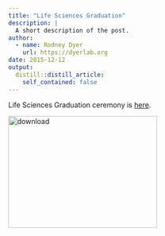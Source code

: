 ```yaml
---
title: "Life Sciences Graduation"
description: |
  A short description of the post.
author:
  - name: Rodney Dyer
    url: https://dyerlab.org
date: 2015-12-12
output:
  distill::distill_article:
    self_contained: false
---
```





Life Sciences Graduation ceremony is [here](https://drive.google.com/open?id=0B0T81CzLjtfPZlQ4NFd5UjhKSWc).

<!--more-->

<img class="aligncenter size-medium wp-image-722" src="wp-content/uploads/2015/12/download-300x225.png" alt="download" width="300" height="225" srcset="wp-content/uploads/2015/12/download-300x225.png 300w, wp-content/uploads/2015/12/download.png 480w" sizes="(max-width: 300px) 100vw, 300px" /> 

&nbsp;
 
 
 

